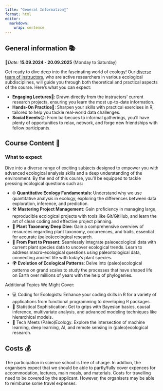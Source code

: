 ```yaml
---
title: "General Information📄"
format: html
editor: 
  markdown: 
    wrap: sentence
---
```


## General information 📚

::: callout-warning
📅*Date:* **15.09.2024 - 20.09.2025** (Monday to Saturday)
:::

Get ready to dive deep into the fascinating world of ecology!
Our [diverse team of instructors](/team.qmd), who are active researchers in various ecological subdisciplines, will guide you through both theoretical and practical aspects of the course.
Here's what you can expect:

-   **Engaging Lectures**🔬: Drawn directly from the instructors' current research projects, ensuring you learn the most up-to-date information.
-   **Hands-On Practice**🤝: Sharpen your skills with practical exercises in R, tailored to help you tackle real-world data challenges.
-   **Social Events**😊: From barbecues to informal gatherings, you'll have plenty of opportunities to relax, network, and forge new friendships with fellow participants.

## Course Content 🎯

::: callout-tip
### What to expect

Dive into a diverse range of exciting subjects designed to empower you with advanced ecological analysis skills and a deep understanding of the environment.
By the end of this course, you'll be equipped to tackle pressing ecological questions such as:

-   🌐 **Quantitative Ecology Fundamentals**: Understand why we use quantitative analysis in ecology, exploring the differences between data exploration, inference, and prediction.
-   🛠️ **Mastering Project Management**: Gain proficiency in managing large, reproducible ecological projects with tools like Git/GitHub, and learn the art of clean coding and effective project planning.
-   🌿 **Plant Taxonomy Deep Dive**: Gain a comprehensive overview of resources regarding plant taxonomy, occurrences, and traits, essential for accurate (paleo)ecological research.
-   🌱 **From Past to Present**: Seamlessly integrate paleoecological data with current plant species data to uncover ecological trends. Learn to address macro-ecological questions using paleontological data, connecting ancient life with today's plant species.
-   🌍 **Evolution of Ecological Patterns**: Delve into (paleo)ecological patterns on grand scales to study the processes that have shaped life on Earth over millions of years with the help of phylogenies.
:::

Additional Topics We Might Cover:

-   💻 Coding for Ecologists: Enhance your coding skills in R for a variety of applications from functional programming to developing R packages.
-   🎲 Statistical Sophistication: Get to grips with Bayesian basics, causal inference, multivariate analysis, and advanced modeling techniques like hierarchical models.
-   🤖 Tech Meets (Paleo)Ecology: Explore the intersection of machine learning, deep learning, AI, and remote sensing in (paleo)ecological research.

## Costs 💰

::: callout-important
The participation in science school is free of charge.
In addtion, the organisers expect that we should be able to partly/fully cover expences for accommodation, lectures, main meals, and materials.
Costs for travelling need to be covered by the applicant.
However, the organisers may be able to reimburse some travel expenses.
:::